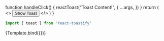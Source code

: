 
<Meta title="Atoms/Toast" />

  function handleClick() {
    reactToast("Toast Content!", {
      ...args,
    })
  }
  return (
    <>
      <Button onClick={handleClick}>Show Toast</Button>
      <ToastContainer />
    </>
  )
}

```ts
import { toast } from 'react-toastify'
```

<Canvas>
  <Story
    name="Toast"
    argTypes={{
      position: {
        description: "",
        options: [
          "top-center",
          "top-right",
          "top-left",
          "bottom-center",
          "bottom-right",
          "bottom-left",
        ],
        control: {
          type: "radio",
        },
      },
      autoClose: {
        description: "",
        mapping: {
          false: false,
          "500": 500,
          "1000": 1000,
          "2000": 2000,
          "5000": 5000,
        },
        options: ["false", "500", "1000", "2000", "5000"],
        control: {
          labels: ["false", "500", "1000", "2000", "5000"],
          type: "radio",
        },
      },
      hideProgressBar: {
        description: "",
        control: {
          type: "boolean",
        },
      },
      progress: {
        description: "",
        mapping: {
          undefined: undefined,
          "100%": "100%",
          "75%": "75%",
          "50%": "50%",
          "25%": "25%",
        },
        options: ["undefined", "100%", "75%", "50%", "25%"],
        control: {
          labels: ["undefined", "100%", "75%", "50%", "25%"],
          type: "radio",
        },
      },
      closeOnClick: {
        description: "",
        control: {
          type: "boolean",
        },
      },
      pauseOnHover: {
        description: "",
        control: {
          type: "boolean",
        },
      },
      draggable: {
        description: "",
        control: {
          type: "boolean",
        },
      },
      closeButton: {
        description: "",
        control: {
          type: "boolean",
        },
      },
    }}
    args={{
      position: "bottom-center",
      hideProgressBar: false,
      progress: "undefined",
      closeButton: false,
      closeOnClick: true,
      pauseOnHover: true,
      draggable: true,
      autoClose: "false",
      toastId: "toast-test",
    }}
  >
    {Template.bind({})}
  </Story>
</Canvas>
